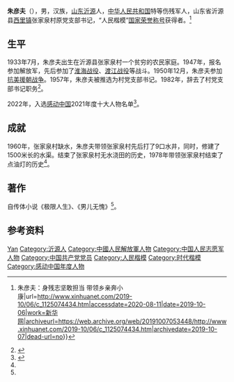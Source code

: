 '''朱彦夫'''（{{bd|1933年|7月|}}），男，汉族，[[山东|山东]][[沂源县|沂源]]人，[[中华人民共和国|中华人民共和国]]特等伤残军人，山东省沂源县[[西里镇|西里镇]]张家泉村原党支部书记，“人民楷模”[[国家荣誉称号|国家荣誉称号]]获得者。<ref>{{Cite web|title=共和国荣光{{!}}朱彦夫：身残志坚敢担当 带领乡亲奔小康|url=http://www.xinhuanet.com/2019-10/06/c_1125074434.htm|accessdate=2020-08-11|date=2019-10-06|work=新华网|archiveurl=https://web.archive.org/web/20191007053448/http://www.xinhuanet.com/2019-10/06/c_1125074434.htm|archivedate=2019-10-07|dead-url=no}}</ref>

== 生平 ==
1933年7月，朱彦夫出生在沂源县张家泉村一个贫穷的农民家庭。1947年，报名参加解放军，先后参加了[[淮海战役|淮海战役]]、[[渡江战役|渡江战役]]等战斗。1950年12月，朱彦夫参加[[朝鲜战争|抗美援朝战争]]。1957年，朱彦夫被推选为村党支部书记。1982年，辞去了村党支部书记职务<ref name=":0">{{Cite news|url=http://www.iqilu.com/html/zt/yx/zhuyanfu/|title=朱彦夫：中国的保尔·柯察金|author=李淼; 于鹏; 张晓博|work=齐鲁网|publisher=|accessdate=2022-06-03|archive-date=2022-06-07|archive-url=https://web.archive.org/web/20220607013934/http://www.iqilu.com/html/zt/yx/zhuyanfu/}}</ref>。

2022年，入选[[感动中国年度人物评选|感动中国]]2021年度十大人物名单<ref>{{Cite news|url=http://www.mnw.cn/edu/news/2595643.html|title=2022感动中国2021年度十大人物名单 感动中国2021年度颁奖完整版视频回看平台|work=闽南网|publisher=|date=2022-03-04}}</ref>。

== 成就 ==
1960年，张家泉村缺水，朱彦夫带领张家泉村先后打了9口水井，同时，修建了1500米长的水渠。结束了张家泉村无水浇田的历史，1978年带领张家泉村结束了点油灯的历史<ref name=":0" />。

== 著作 ==
自传体小说《极限人生》、《男儿无愧》<ref name=":0" />。

== 参考资料 ==
{{reflist}}

{{中国人物小作品}}
{{国家荣誉称号获得者}}
{{时代楷模}}
{{感动中国}}

{{Authority control}}
{{DEFAULTSORT:Zhu朱}}
[[Category:朱姓|Yan]]
[[Category:沂源人|Category:沂源人]]
[[Category:中國人民解放軍人物|Category:中國人民解放軍人物]]
[[Category:中国人民志愿军人物|Category:中国人民志愿军人物]]
[[Category:中国共产党党员|Category:中国共产党党员]]
[[Category:人民楷模|Category:人民楷模]]
[[Category:时代楷模|Category:时代楷模]]
[[Category:感动中国年度人物|Category:感动中国年度人物]]
